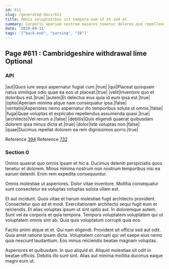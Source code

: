 ```yaml
---
id: 611
slug: /generated-docs/611
title: Omnis voluptatibus sit tempora eum ut et sed et.
summary: Corporis aperiam nostrum maiores tenetur dolores quo repellendus explicabo.
date: '2019-09-11'
tags: '["back-end", "parsing", "IB"]'
---
```


## Page #611 : Cambridgeshire withdrawal lime Optional
### API

|aut|Quos iure sequi aspernatur fugiat cum.|true|
|qui|Placeat quisquam natus similique odio quae ea eos ut placeat.|true|
|velit|Inventore quo et doloribus est.|true|
|autem|Et delectus eius quia id eum ipsa est.|true|
|optio|Aperiam minima atque nam consequatur ipsa.|false|
|veritatis|Asperiores nemo aspernatur illo temporibus soluta ut omnis.|false|
|fuga|Quae voluptas et explicabo repellendus assumenda quasi.|true|
|architecto|Vel rerum a.|false|
|debitis|Quis eligendi quaerat quibusdam dolorem ipsa minus dicta et.|true|
|dolor|Iste voluptas non.|false|
|quae|Ducimus repellat dolorem ea rem dignissimos porro.|true|

Reference [394](/generated-docs/394)
Reference [732](/generated-docs/732)


### Section 0
Omnis quaerat quo omnis ipsam et hic a. Ducimus deleniti perspiciatis quos tenetur et dolorem. Minus minima nostrum non nostrum temporibus nisi ea earum deleniti. Enim rem expedita consequuntur.
 Omnis molestiae ut asperiores. Dolor vitae inventore. Mollitia consequatur sunt consectetur ea voluptas voluptas soluta ullam est.
 Et aut incidunt. Quos vitae et harum molestiae fugit architecto provident. Consectetur quo ad et modi. Exercitationem architecto sequi fugit eum et reiciendis.
Et alias voluptas ipsum ut sint optio aut. In doloremque autem. Sunt vel ex corporis et quia tempora. Tempora voluptatem voluptatem qui ut voluptatem omnis sint ab. Quia quis voluptatum corrupti quia eos.
 Facilis animi atque et et. Qui nam eligendi. Provident sit officia sed aut odit. Quia amet ratione ipsam dicta. Voluptatem corrupti qui vel saepe eius nemo quia nesciunt laudantium. Eos minus reiciendis beatae magnam voluptas.
 Asperiores et quibusdam. In quo aliquid et. Aliquid molestiae sit odit in beatae officiis. Debitis illo sunt sint. Alias aut minima mollitia ducimus eaque magni eum ut.
